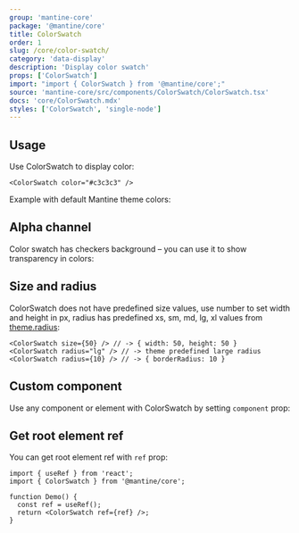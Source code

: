 ```yaml
---
group: 'mantine-core'
package: '@mantine/core'
title: ColorSwatch
order: 1
slug: /core/color-swatch/
category: 'data-display'
description: 'Display color swatch'
props: ['ColorSwatch']
import: "import { ColorSwatch } from '@mantine/core';"
source: 'mantine-core/src/components/ColorSwatch/ColorSwatch.tsx'
docs: 'core/ColorSwatch.mdx'
styles: ['ColorSwatch', 'single-node']
---
```



## Usage

Use ColorSwatch to display color:

```tsx
<ColorSwatch color="#c3c3c3" />
```

Example with default Mantine theme colors:

<Demo data={ColorSwatchDemos.usage} />

## Alpha channel

Color swatch has checkers background – you can use it to show transparency in colors:

<Demo data={ColorSwatchDemos.transparent} />

## Size and radius

ColorSwatch does not have predefined size values, use number to set width and height in px,
radius has predefined xs, sm, md, lg, xl values from [theme.radius](/theming/extend-theme/#spacing-radius-and-shadows):

```tsx
<ColorSwatch size={50} /> // -> { width: 50, height: 50 }
<ColorSwatch radius="lg" /> // -> theme predefined large radius
<ColorSwatch radius={10} /> // -> { borderRadius: 10 }
```

## Custom component

Use any component or element with ColorSwatch by setting `component` prop:

<Demo data={ColorSwatchDemos.component} />

## Get root element ref

You can get root element ref with `ref` prop:

```tsx
import { useRef } from 'react';
import { ColorSwatch } from '@mantine/core';

function Demo() {
  const ref = useRef();
  return <ColorSwatch ref={ref} />;
}
```
